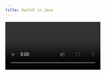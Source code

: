 ```yaml
---
title: Switch in Java
---
```


<Video id="IrQKDdptiw8" />

<Steps>
  <Step>
    ## Why Switch?

    * If you have **multiple conditions**, using many `if-else-if` blocks becomes lengthy.
    * **Switch** provides a cleaner way to execute code based on a single variable’s value.
  </Step>

  <Step>
    ## Example – Days of the Week

    ### Using `if-else-if` (lengthy way)

    ```java
    int n = 1;

    if (n == 1)
        System.out.println("Monday");
    else if (n == 2)
        System.out.println("Tuesday");
    else if (n == 3)
        System.out.println("Wednesday");
    else if (n == 4)
        System.out.println("Thursday");
    else if (n == 5)
        System.out.println("Friday");
    else if (n == 6)
        System.out.println("Saturday");
    else if (n == 7)
        System.out.println("Sunday");
    else
        System.out.println("Invalid Day");
    ```

    ### Using `switch` (better way)

    ```java
    int n = 1;

    switch (n) {
        case 1:
            System.out.println("Monday");
            break;
        case 2:
            System.out.println("Tuesday");
            break;
        case 3:
            System.out.println("Wednesday");
            break;
        case 4:
            System.out.println("Thursday");
            break;
        case 5:
            System.out.println("Friday");
            break;
        case 6:
            System.out.println("Saturday");
            break;
        case 7:
            System.out.println("Sunday");
            break;
        default:
            System.out.println("Invalid Day");
    }
    ```
  </Step>

  <Step>
    ## Key Points

    ### 1. **Use of `break`**

    * After a matching `case` is found, statements inside it run.
    * Without `break`, execution **falls through** into the next cases.

    Example:

    ```java
    int n = 1;
    switch (n) {
        case 1:
            System.out.println("Monday");
        case 2:
            System.out.println("Tuesday");
    }
    ```

    👉 Output:

    ```
    Monday
    Tuesday
    ```

    (because no `break` after case 1)

    ***

    ### 2. **Use of `default`**

    * Acts like an `else` block.
    * Executes if **no case matches**.

    ```java
    int n = 9;

    switch (n) {
        case 1:
            System.out.println("Monday");
            break;
        default:
            System.out.println("Invalid Day");
    }
    ```

    👉 Output: `Invalid Day`
  </Step>

  <Step>
    ## Summary

    * `switch` is cleaner than multiple `if-else-if`.
    * Always use `break` to prevent fall-through.
    * `default` ensures safe handling of invalid inputs.
  </Step>
</Steps>
